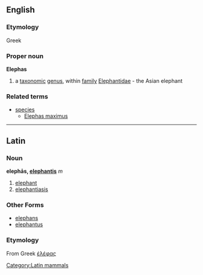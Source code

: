 ==English==
===Etymology===
Greek
===Proper noun===
{{wikipedia}}
'''Elephas'''
#a [[taxonomic]] [[genus]], within [[family]] [[Elephantidae]] - the Asian elephant
===Related terms===
{{wikispecies}}
*[[species]]
**[[Elephas maximus]]

----
==Latin==
[[Category:Latin mammals]]
===Noun===
'''elephās, [[Wiktionary Appendix:Latin third declension|elephantis]]''' ''m''

# [[elephant]]
#[[elephantiasis]]

===Other Forms===
*[[elephans]]
*[[elephantus]]

===Etymology===
From Greek [[ἐλέφας]]